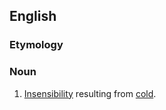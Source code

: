 ==English==

===Etymology===
{{prefix|cryo|anesthesia|lang=en}}

===Noun===
{{en-noun|-}}

# {{label|en|pathology}} [[insensibility|Insensibility]] resulting from [[cold]].